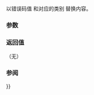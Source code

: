 {{cpp/error/error_code/title|assign}}
{{cpp/error/error_code/navbar}}
{{ddcl|since=c++11|1=
void assign( int val, const error_category&amp; cat ) noexcept;
}}

以错误码值 {{c|val}} 和对应的类别 {{c|cat}} 替换内容。

===参数===
{{par begin}}
{{par|val|要赋值的平台依赖错误码值}}
{{par|cat|{{c|val}} 所对应的错误类别}}
{{par end}}

===返回值===
（无）

===参阅===
{{dsc begin}}
{{dsc inc|cpp/error/error_code/dsc operator{{=}}}}
{{dsc end}}

{{langlinks|de|en|es|fr|it|ja|pt|ru}}